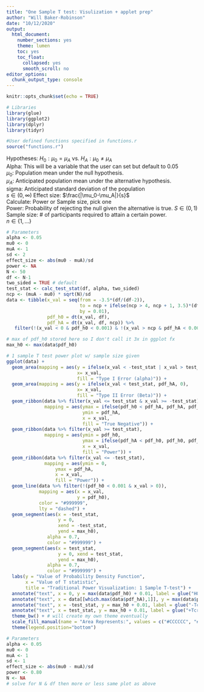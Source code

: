 ```yaml
---
title: "One Sample T test: Visulization + applet prep"
author: "Will Baker-Robinson"
date: "10/12/2020"
output:
  html_document:
    number_sections: yes
    theme: lumen
    toc: yes
    toc_float:
      collapsed: yes
      smooth_scroll: no
editor_options: 
  chunk_output_type: console
---
```


```r
knitr::opts_chunk$set(echo = TRUE)

# Libraries
library(glue)
library(ggplot2)
library(dplyr)
library(tidyr)

#User defined functions specified in functions.r
source("functions.r")
```

Hypotheses: $H_0: \mu_0 = \mu_A$ vs. $H_A: \mu_0 \ne \mu_A$  
Alpha: This will be a variable that the user can set but default to 0.05   
$\mu_0:$ Population mean under the null hypothesis.  
$\mu_A:$ Anticipated population mean under the alternative hypothesis.  
sigma: Anticipated standard deviation of the population  
$s \in (0, \infty)$
Effect size: $\frac{|\mu_0-\mu_A|}{s}$  
Calculate: Power or Sample size, pick one  
Power: Probability of rejecting the null given the alternative is true. 
$S \in (0,1)$  
Sample size: # of participants required to attain a certain power.  
$n \in \{1,...\}$  

```r
# Parameters
alpha <- 0.05
mu0 <- 0
muA <- 1 
sd <- 2
effect_size <- abs(mu0 - muA)/sd
power <- NA
N <- 50
df <- N-1
two_sided = TRUE # default
test_stat <- calc_test_stat(df, alpha, two_sided)
ncp <- (muA - mu0) * sqrt(N)/sd
data <- tibble(x_val = seq(from = -3.5*(df/(df-2)), 
                           to = ncp + ifelse(ncp > 4, ncp + 1, 3.5)*(df/(df-2)), 
                           by = 0.01),
               pdf_h0 = dt(x_val, df),
               pdf_hA = dt(x_val, df, ncp)) %>%
   filter(!(x_val < 0 & pdf_h0 < 0.001) & !(x_val > ncp & pdf_hA < 0.001)) # will maybe make slightly more efficient?

# max of pdf_h0 stored here so I don't call it 3x in ggplot fx
max_h0 <- max(data$pdf_h0)

# 1 sample T test power plot w/ sample size given
ggplot(data) +
  geom_area(mapping = aes(y = ifelse(x_val < -test_stat | x_val > test_stat, pdf_h0, 0), 
                          x= x_val, 
                          fill = "Type I Error (alpha)")) +
  geom_area(mapping = aes(y = ifelse(x_val < test_stat, pdf_hA, 0), 
                          x= x_val, 
                          fill = "Type II Error (Beta)")) +
  geom_ribbon(data %>% filter(x_val <= test_stat & x_val >= -test_stat), 
              mapping = aes(ymax = ifelse(pdf_h0 < pdf_hA, pdf_hA, pdf_h0), 
                            ymin = pdf_hA, 
                            x = x_val, 
                            fill = "True Negative")) +
  geom_ribbon(data %>% filter(x_val >= test_stat), 
              mapping = aes(ymin = pdf_h0, 
                            ymax = ifelse(pdf_hA < pdf_h0, pdf_h0, pdf_hA), 
                            x = x_val, 
                            fill = "Power")) +
  geom_ribbon(data %>% filter(x_val <= -test_stat), 
              mapping = aes(ymin = 0, 
                  ymax = pdf_hA, 
                  x = x_val, 
                  fill = "Power")) +
  geom_line(data %>% filter(!(pdf_h0 < 0.001 & x_val > 0)),
            mapping = aes(x = x_val,
                          y = pdf_h0),
            color = "#999999",
            lty = "dashed") +
  geom_segment(aes(x = -test_stat, 
                   y = 0, 
                   xend = -test_stat, 
                   yend = max_h0),
               alpha = 0.7,
               color = "#999999") + 
  geom_segment(aes(x = test_stat, 
                   y = 0, xend = test_stat, 
                   yend = max_h0), 
               alpha = 0.7,
               color = "#999999") + 
  labs(y = "Value of Probability Density Function",
       x = "Value of T statistic",
       title = "Traditional Power Visualization: 1 Sample T-test") +
  annotate("text", x = 0, y = max(data$pdf_h0) + 0.01, label = glue("H0")) +
  annotate("text", x = data[[which.max(data$pdf_hA),1]], y = max(data$pdf_hA) + 0.01, label = glue("HA")) +
  annotate("text", x = -test_stat, y = max_h0 + 0.01, label = glue("-Tcrit")) +
  annotate("text", x = test_stat, y = max_h0 + 0.01, label = glue("+Tcrit")) +
  theme_bw() + # will create my own theme eventually
  scale_fill_manual(name = "Area Represents:", values = c("#CCCCCC", "#0072B2", "#E69F00", "#F0E442")) +
  theme(legend.position="bottom")
```


```r
# Parameters
alpha <- 0.05
mu0 <- 0
muA <- 1
sd <- 1
effect_size <- abs(mu0 - muA)/sd
power <- 0.80
N <- NA
# solve for N & df then more or less same plot as above
```


```r

```

